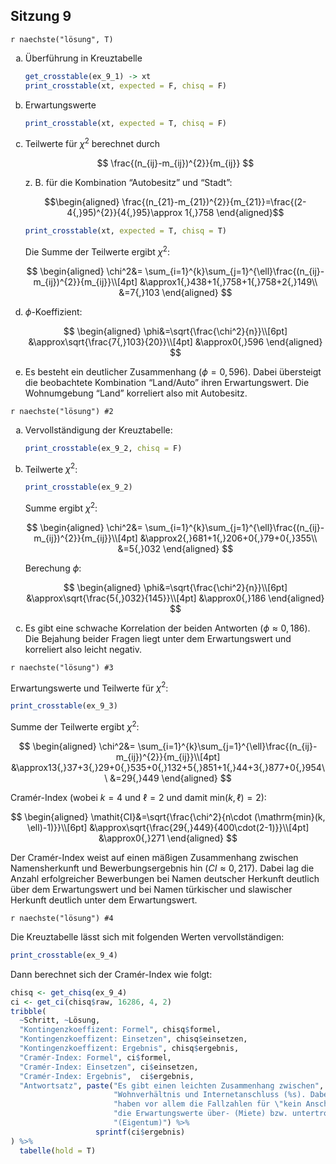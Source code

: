 ## Sitzung 9 {-}

`r naechste("lösung", T)`

a) Überführung in Kreuztabelle

    ```r
    get_crosstable(ex_9_1) -> xt
    print_crosstable(xt, expected = F, chisq = F)
    ```

b) Erwartungswerte

    ```r
    print_crosstable(xt, expected = T, chisq = F)
    ```

c) Teilwerte für $\chi^2$ berechnet durch

    $$
    \frac{(n_{ij}-m_{ij})^{2}}{m_{ij}}
    $$

    z. B. für die Kombination "Autobesitz" und "Stadt":

    $$\begin{aligned}
    \frac{(n_{21}-m_{21})^{2}}{m_{21}}=\frac{(2-4{,}95)^{2}}{4{,}95}\approx 1{,}758
    \end{aligned}$$

    ```r
    print_crosstable(xt, expected = T, chisq = T)
    ```

    Die Summe der Teilwerte ergibt $\chi^2$:

    $$
    \begin{aligned}
    \chi^2&= \sum_{i=1}^{k}\sum_{j=1}^{\ell}\frac{(n_{ij}-m_{ij})^{2}}{m_{ij}}\\[4pt]
          &\approx1{,}438+1{,}758+1{,}758+2{,}149\\
          &=7{,}103
    \end{aligned}
    $$

d) $\phi$-Koeffizient:

    $$
    \begin{aligned}
    \phi&=\sqrt{\frac{\chi^2}{n}}\\[6pt]
        &\approx\sqrt{\frac{7{,}103}{20}}\\[4pt]
        &\approx0{,}596
    \end{aligned}
    $$

e) Es besteht ein deutlicher Zusammenhang ($\phi=0{,}596$). Dabei übersteigt die beobachtete Kombination "Land/Auto" ihren Erwartungswert. Die Wohnumgebung "Land" korreliert also mit Autobesitz.

`r naechste("lösung") #2`

a) Vervollständigung der Kreuztabelle:

    ```r
    print_crosstable(ex_9_2, chisq = F)
    ```

b) Teilwerte $\chi^2$:

    ```r
    print_crosstable(ex_9_2)
    ```

    Summe ergibt $\chi^2$:

    $$
    \begin{aligned}
    \chi^2&= \sum_{i=1}^{k}\sum_{j=1}^{\ell}\frac{(n_{ij}-m_{ij})^{2}}{m_{ij}}\\[4pt]
          &\approx2{,}681+1{,}206+0{,}79+0{,}355\\
          &=5{,}032
    \end{aligned}
    $$

    Berechung $\phi$:

    $$
    \begin{aligned}
    \phi&=\sqrt{\frac{\chi^2}{n}}\\[6pt]
        &\approx\sqrt{\frac{5{,}032}{145}}\\[4pt]
        &\approx0{,}186
    \end{aligned}
    $$

c) Es gibt eine schwache Korrelation der beiden Antworten ($\phi\approx0{,}186$). Die Bejahung beider Fragen liegt unter dem Erwartungswert und korreliert also leicht negativ.

`r naechste("lösung") #3`

Erwartungswerte und Teilwerte für $\chi^2$:

```r
print_crosstable(ex_9_3)
```
Summe der Teilwerte ergibt  $\chi^2$:

$$
\begin{aligned}
\chi^2&= \sum_{i=1}^{k}\sum_{j=1}^{\ell}\frac{(n_{ij}-m_{ij})^{2}}{m_{ij}}\\[4pt]
      &\approx13{,}37+3{,}29+0{,}535+0{,}132+5{,}851+1{,}44+3{,}877+0{,}954\\
      &=29{,}449
\end{aligned}
$$

Cramér-Index (wobei $k=4$ und $\ell=2$ und damit $\mathrm{min}(k,\ell)=2$):

$$
\begin{aligned}
\mathit{CI}&=\sqrt{\frac{\chi^2}{n\cdot (\mathrm{min}(k, \ell)-1)}}\\[6pt]
&\approx\sqrt{\frac{29{,}449}{400\cdot(2-1)}}\\[4pt]
&\approx0{,}271
\end{aligned}
$$

Der Cramér-Index weist auf einen mäßigen Zusammenhang zwischen Namensherkunft und Bewerbungsergebnis hin ($\mathit{CI}\approx0{,}217$). Dabei lag die Anzahl erfolgreicher Bewerbungen bei Namen deutscher Herkunft deutlich über dem Erwartungswert und bei Namen türkischer und slawischer Herkunft deutlich unter dem Erwartungswert.

`r naechste("lösung") #4`

Die Kreuztabelle lässt sich mit folgenden Werten vervollständigen:

```r
print_crosstable(ex_9_4)
```

Dann berechnet sich der Cramér-Index wie folgt:

```r
chisq <- get_chisq(ex_9_4)
ci <- get_ci(chisq$raw, 16286, 4, 2)
tribble(
  ~Schritt, ~Lösung,
  "Kontingenzkoeffizent: Formel", chisq$formel,
  "Kontingenzkoeffizent: Einsetzen", chisq$einsetzen,
  "Kontingenzkoeffizent: Ergebnis", chisq$ergebnis,
  "Cramér-Index: Formel", ci$formel,
  "Cramér-Index: Einsetzen", ci$einsetzen,
  "Cramér-Index: Ergebnis",  ci$ergebnis,
  "Antwortsatz", paste("Es gibt einen leichten Zusammenhang zwischen",
                       "Wohnverhältnis und Internetanschluss (%s). Dabei",
                       "haben vor allem die Fallzahlen für \"kein Anschluss\"",
                       "die Erwartungswerte über- (Miete) bzw. untertroffen",
                       "(Eigentum)") %>%
                   sprintf(ci$ergebnis)
) %>%
  tabelle(hold = T)
```
